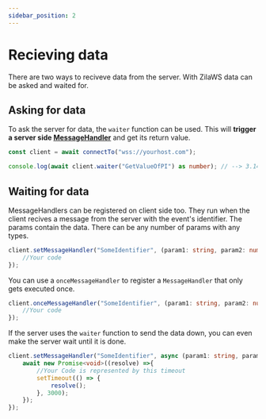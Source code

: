 ```yaml
---
sidebar_position: 2
---
```


# Recieving data

There are two ways to reciveve data from the server. With ZilaWS data can be asked and waited for.

## Asking for data
To ask the server for data, the `waiter` function can be used. This will **trigger a server side [MessageHandler](/docs/intro#recieving-data-from-the-client-side)** and get its return value.
```ts
const client = await connectTo("wss://yourhost.com");

console.log(await client.waiter("GetValueOfPI") as number); // --> 3.141592653589793
```

## Waiting for data
MessageHandlers can be registered on client side too. They run when the client recives a message from the server with the event's identifier. The params contain the data. There can be any number of params with any types.

```ts
client.setMessageHandler("SomeIdentifier", (param1: string, param2: number, param3: object /*, ...*/) => {
    //Your code
});
```

<OR />

You can use a `onceMessageHandler` to register a `MessageHandler` that only gets executed once.

```ts
client.onceMessageHandler("SomeIdentifier", (param1: string, param2: number, param3: object /*, ...*/) => {
    //Your code
});
```

If the server uses the `waiter` function to send the data down, you can even make the server wait until it is done.

```ts
client.setMessageHandler("SomeIdentifier", async (param1: string, param2: number, param3: object /*, ...*/) => {
    await new Promise<void>((resolve) =>{
        //Your Code is represented by this timeout
        setTimeout(() => {
            resolve();
        }, 3000);
    });
});
```